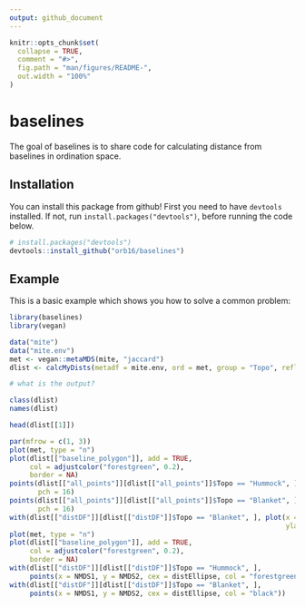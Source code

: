 ```yaml
---
output: github_document
---
```


<!-- README.md is generated from README.Rmd. Please edit that file -->

```r
knitr::opts_chunk$set(
  collapse = TRUE,
  comment = "#>",
  fig.path = "man/figures/README-",
  out.width = "100%"
)
```
# baselines

<!-- badges: start -->
<!-- badges: end -->

The goal of baselines is to share code for calculating distance from baselines in ordination space. 

## Installation

You can install this package from github! First you need to have `devtools` installed. If not, run `install.packages("devtools")`, before running the code below.

``` r
# install.packages("devtools")
devtools::install_github("orb16/baselines")
```

## Example

This is a basic example which shows you how to solve a common problem:

```r
library(baselines)
library(vegan)

data("mite")
data("mite.env")
met <- vegan::metaMDS(mite, "jaccard")
dlist <- calcMyDists(metadf = mite.env, ord = met, group = "Topo", reflev = "Hummock")

# what is the output?

class(dlist)
names(dlist)

head(dlist[[1]])

par(mfrow = c(1, 3))
plot(met, type = "n")
plot(dlist[["baseline_polygon"]], add = TRUE,
     col = adjustcolor("forestgreen", 0.2),
     border = NA)
points(dlist[["all_points"]][dlist[["all_points"]]$Topo == "Hummock", ], col = "forestgreen",
       pch = 16)
points(dlist[["all_points"]][dlist[["all_points"]]$Topo == "Blanket", ], col = "black",
       pch = 16)
with(dlist[["distDF"]][dlist[["distDF"]]$Topo == "Blanket", ], plot(x = Shrub, y = distEllipse, xlab = "Shrub",
                                                                    ylab = "Distance from baseline"))
plot(met, type = "n")
plot(dlist[["baseline_polygon"]], add = TRUE,
     col = adjustcolor("forestgreen", 0.2),
     border = NA)
with(dlist[["distDF"]][dlist[["distDF"]]$Topo == "Hummock", ],
     points(x = NMDS1, y = NMDS2, cex = distEllipse, col = "forestgreen"))
with(dlist[["distDF"]][dlist[["distDF"]]$Topo == "Blanket", ],
     points(x = NMDS1, y = NMDS2, cex = distEllipse, col = "black"))


```

